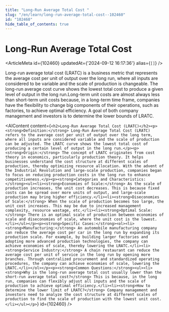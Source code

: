 ```yaml
---
title: "Long-Run Average Total Cost "
slug: "/en/learn/long-run-average-total-cost--102460"
id: "102460"
hide_table_of_contents: true
---
```



# Long-Run Average Total Cost 

<ArticleMeta id={102460} updatedAt={'2024-09-12 16:17:36'} alias={`[]`} />
<div className='border-solid border-b border-t-0 my-4 border-[var(--ifm-color-gray-300)]' />

Long-run average total cost (LRATC) is a business metric that represents the average cost per unit of output over the long run, where all inputs are considered to be variable and the scale of production is changeable. The long-run average cost curve shows the lowest total cost to produce a given level of output in the long run.Long-term unit costs are almost always less than short-term unit costs because, in a long-term time frame, companies have the flexibility to change big components of their operations, such as factories, to achieve optimal efficiency. A goal of both company management and investors is to determine the lower bounds of LRATC.

<AIContent content={`<h2>Long-Run Average Total Cost (LRATC)</h2><p><strong>Definition:</strong> Long-Run Average Total Cost (LRATC) refers to the average cost per unit of output over the long term, where all inputs are considered variable and the scale of production can be adjusted. The LRATC curve shows the lowest total cost of producing a certain level of output in the long run.</p><p><strong>Origin:</strong> The concept of LRATC originates from cost theory in economics, particularly production theory. It helps businesses understand the cost structure at different scales of production, thereby optimizing resource allocation. With the advent of the Industrial Revolution and large-scale production, companies began to focus on reducing production costs in the long run to enhance competitiveness.</p><p><strong>Categories and Characteristics:</strong><ul><li><strong>Economies of Scale:</strong> As the scale of production increases, the unit cost decreases. This is because fixed costs can be spread over more units of output, and large-scale production may bring higher efficiency.</li><li><strong>Diseconomies of Scale:</strong> When the scale of production becomes too large, the unit cost increases. This may be due to increased management complexity, resource wastage, etc.</li><li><strong>Optimal Scale:</strong> There is an optimal scale of production between economies of scale and diseconomies of scale, where the unit cost is the lowest.</li></ul></p><p><strong>Specific Cases:</strong><ol><li><strong>Manufacturing:</strong> An automobile manufacturing company can reduce the average cost per car in the long run by expanding its production scale. For example, by building larger factories and adopting more advanced production technologies, the company can achieve economies of scale, thereby lowering the LRATC.</li><li><strong>Service Industry:</strong> A chain restaurant can reduce the average cost per unit of service in the long run by opening more branches. Through centralized procurement and standardized operating procedures, the company can achieve economies of scale, lowering the LRATC.</li></ol></p><p><strong>Common Questions:</strong><ul><li><strong>Why is the long-run average total cost usually lower than the short-run average total cost?</strong> This is because, in the long run, companies can flexibly adjust all inputs and the scale of production to achieve optimal efficiency.</li><li><strong>How to determine the lower limit of LRATC?</strong> Company management and investors need to analyze the cost structure at different scales of production to find the scale of production with the lowest unit cost.</li></ul></p>`} id={102460} />
